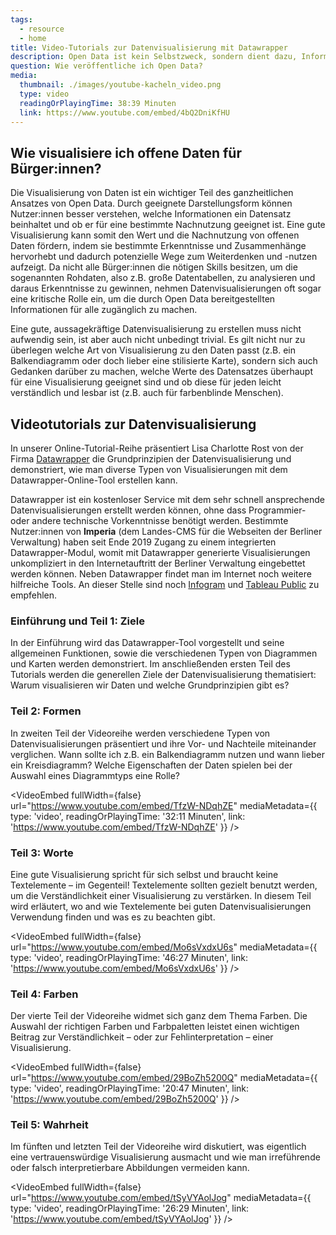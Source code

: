 ```yaml
---
tags:
  - resource
  - home
title: Video-Tutorials zur Datenvisualisierung mit Datawrapper
description: Open Data ist kein Selbstzweck, sondern dient dazu, Informationen einer breiten Masse zugänglich zu machen. Gut gemachte Datenvisualisierungen sind ein wichtiges Mittel, um Erkenntnisse aus Daten auf einfache Art und Weise zu präsentieren.
question: Wie veröffentliche ich Open Data?
media:
  thumbnail: ./images/youtube-kacheln_video.png
  type: video
  readingOrPlayingTime: 38:39 Minuten
  link: https://www.youtube.com/embed/4bQ2DniKfHU
---
```


## Wie visualisiere ich offene Daten für Bürger:innen?

Die Visualisierung von Daten ist ein wichtiger Teil des ganzheitlichen Ansatzes von Open Data. Durch geeignete Darstellungsform können Nutzer:innen besser verstehen, welche Informationen ein Datensatz beinhaltet und ob er für eine bestimmte Nachnutzung geeignet ist. Eine gute Visualisierung kann somit den Wert und die Nachnutzung von offenen Daten fördern, indem sie bestimmte Erkenntnisse und Zusammenhänge hervorhebt und dadurch potenzielle Wege zum Weiterdenken und -nutzen aufzeigt. Da nicht alle Bürger:innen die nötigen Skills besitzen, um die sogenannten Rohdaten, also z.B. große Datentabellen, zu analysieren und daraus Erkenntnisse zu gewinnen, nehmen Datenvisualisierungen oft sogar eine kritische Rolle ein, um die durch Open Data bereitgestellten Informationen für alle zugänglich zu machen.

Eine gute, aussagekräftige Datenvisualisierung zu erstellen muss nicht aufwendig sein, ist aber auch nicht unbedingt trivial. Es gilt nicht nur zu überlegen welche Art von Visualisierung zu den Daten passt (z.B. ein Balkendiagramm oder doch lieber eine stilisierte Karte), sondern sich auch Gedanken darüber zu machen, welche Werte des Datensatzes überhaupt für eine Visualisierung geeignet sind und ob diese für jeden leicht verständlich und lesbar ist (z.B. auch für farbenblinde Menschen). 

## Videotutorials zur Datenvisualisierung

In unserer Online-Tutorial-Reihe präsentiert Lisa Charlotte Rost von der Firma [Datawrapper](https://www.datawrapper.de/) die Grundprinzipien der Datenvisualisierung und demonstriert, wie man diverse Typen von Visualisierungen mit dem Datawrapper-Online-Tool erstellen kann.

Datawrapper ist ein kostenloser Service mit dem sehr schnell ansprechende Datenvisualisierungen erstellt werden können, ohne dass Programmier- oder andere technische Vorkenntnisse benötigt werden. Bestimmte Nutzer:innen von **Imperia** (dem Landes-CMS für die Webseiten der Berliner Verwaltung) haben seit Ende 2019 Zugang zu einem integrierten Datawrapper-Modul, womit mit Datawrapper generierte Visualisierungen unkompliziert in den Internetauftritt der Berliner Verwaltung eingebettet werden können. Neben Datawrapper findet man im Internet noch weitere hilfreiche Tools. An dieser Stelle sind noch [Infogram](https://infogram.com) und [Tableau Public](https://public.tableau.com/en-us/s/) zu empfehlen.



### Einführung und Teil 1: Ziele

In der Einführung wird das Datawrapper-Tool vorgestellt und seine allgemeinen Funktionen, sowie die verschiedenen Typen von Diagrammen und Karten werden demonstriert. Im anschließenden ersten Teil des Tutorials werden die generellen Ziele der Datenvisualisierung thematisiert: Warum visualisieren wir Daten und welche Grundprinzipien gibt es?

<VideoEmbed
  fullWidth={false}
  url="https://www.youtube.com/embed/4bQ2DniKfHU"
  mediaMetadata={frontmatter.media}
/>

### Teil 2: Formen

In zweiten Teil der Videoreihe werden verschiedene Typen von Datenvisualisierungen präsentiert und ihre Vor- und Nachteile miteinander verglichen. Wann sollte ich z.B. ein Balkendiagramm nutzen und wann lieber ein Kreisdiagramm? Welche Eigenschaften der Daten spielen bei der Auswahl eines Diagrammtyps eine Rolle?

<VideoEmbed
  fullWidth={false}
  url="https://www.youtube.com/embed/TfzW-NDqhZE"
  mediaMetadata={{
      type: 'video',
      readingOrPlayingTime: '32:11 Minuten',
      link: 'https://www.youtube.com/embed/TfzW-NDqhZE'
    }}
/>

### Teil 3: Worte

Eine gute Visualisierung spricht für sich selbst und braucht keine Textelemente – im Gegenteil! Textelemente sollten gezielt benutzt werden, um die Verständlichkeit einer Visualisierung zu verstärken. In diesem Teil wird erläutert, wo and wie Textelemente bei guten Datenvisualisierungen Verwendung finden und was es zu beachten gibt.

<VideoEmbed
  fullWidth={false}
  url="https://www.youtube.com/embed/Mo6sVxdxU6s"
  mediaMetadata={{
    type: 'video',
    readingOrPlayingTime: '46:27 Minuten',
    link: 'https://www.youtube.com/embed/Mo6sVxdxU6s'
    }}
/>

### Teil 4: Farben

Der vierte Teil der Videoreihe widmet sich ganz dem Thema Farben. Die Auswahl der richtigen Farben und Farbpaletten leistet einen wichtigen Beitrag zur Verständlichkeit – oder zur Fehlinterpretation – einer Visualisierung.

<VideoEmbed
  fullWidth={false}
  url="https://www.youtube.com/embed/29BoZh5200Q"
  mediaMetadata={{
    type: 'video',
    readingOrPlayingTime: '20:47 Minuten',
    link: 'https://www.youtube.com/embed/29BoZh5200Q'
    }}
/>

### Teil 5: Wahrheit

Im fünften und letzten Teil der Videoreihe wird diskutiert, was eigentlich eine vertrauenswürdige Visualisierung ausmacht und wie man irreführende oder falsch interpretierbare Abbildungen vermeiden kann.

<VideoEmbed
  fullWidth={false}
  url="https://www.youtube.com/embed/tSyVYAolJog"
  mediaMetadata={{
      type: 'video',
      readingOrPlayingTime: '26:29 Minuten',
      link: 'https://www.youtube.com/embed/tSyVYAolJog'
    }}
/>
